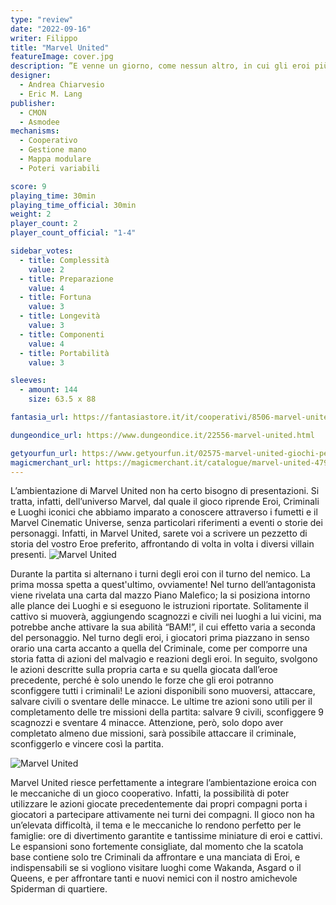```yaml
---
type: "review"
date: "2022-09-16"
writer: Filippo
title: "Marvel United"
featureImage: cover.jpg
description: ”E venne un giorno, come nessun altro, in cui gli eroi più potenti della Terra si unirono contro una minaccia comune."
designer:
  - Andrea Chiarvesio
  - Eric M. Lang
publisher:
  - CMON
  - Asmodee
mechanisms:
  - Cooperativo
  - Gestione mano
  - Mappa modulare
  - Poteri variabili

score: 9
playing_time: 30min
playing_time_official: 30min
weight: 2
player_count: 2
player_count_official: "1-4"

sidebar_votes:
  - title: Complessità
    value: 2
  - title: Preparazione
    value: 4
  - title: Fortuna
    value: 3
  - title: Longevità
    value: 3
  - title: Componenti
    value: 4
  - title: Portabilità
    value: 3

sleeves:
  - amount: 144
    size: 63.5 x 88

fantasia_url: https://fantasiastore.it/it/cooperativi/8506-marvel-united.html

dungeondice_url: https://www.dungeondice.it/22556-marvel-united.html

getyourfun_url: https://www.getyourfun.it/02575-marvel-united-giochi-per-famiglia.html
magicmerchant_url: https://magicmerchant.it/catalogue/marvel-united-47986/
---
```


<Setting>
L’ambientazione di Marvel United non ha certo bisogno di presentazioni. Si tratta, infatti, dell’universo Marvel, dal quale il gioco riprende Eroi, Criminali e Luoghi iconici che abbiamo imparato a conoscere attraverso i fumetti e il Marvel Cinematic Universe, senza particolari riferimenti a eventi o storie dei personaggi. Infatti, in Marvel United, sarete voi a scrivere un pezzetto di storia del vostro Eroe preferito, affrontando di volta in volta i diversi villain presenti.

</Setting>

<img src="./game1.jpg" alt="Marvel United" />

<Rules>

Durante la partita si alternano i turni degli eroi con il turno del nemico. La prima mossa spetta a quest'ultimo, ovviamente!
Nel turno dell’antagonista viene rivelata una carta dal mazzo Piano Malefico; la si posiziona intorno alle plance dei Luoghi e si eseguono le istruzioni riportate. Solitamente il cattivo si muoverà, aggiungendo scagnozzi e civili nei luoghi a lui vicini, ma potrebbe anche attivare la sua abilità “BAM!”, il cui effetto varia a seconda del personaggio.
Nel turno degli eroi, i giocatori prima piazzano in senso orario una carta accanto a quella del Criminale, come per comporre una storia fatta di azioni del malvagio e reazioni degli eroi. In seguito, svolgono le azioni descritte sulla propria carta e su quella giocata dall’eroe precedente, perché è solo unendo le forze che gli eroi potranno sconfiggere tutti i criminali!
Le azioni disponibili sono muoversi, attaccare, salvare civili o sventare delle minacce. Le ultime tre azioni sono utili per il completamento delle tre missioni della partita: salvare 9 civili, sconfiggere 9 scagnozzi e sventare 4 minacce. Attenzione, però, solo dopo aver completato almeno due missioni, sarà possibile attaccare il criminale, sconfiggerlo e vincere così la partita.

</Rules>

<img src="./game2.jpg" alt="Marvel United" />

<Feedback>

Marvel United riesce perfettamente a integrare l’ambientazione eroica con le meccaniche di un gioco <Link to='/mechanisms/cooperativo/'>cooperativo</Link>. Infatti, la possibilità di poter utilizzare le azioni giocate precedentemente dai propri compagni porta i giocatori a partecipare attivamente nei turni dei compagni.
Il gioco non ha un’elevata difficoltà, il tema e le meccaniche lo rendono perfetto per le famiglie: ore di divertimento garantite e tantissime miniature di eroi e cattivi. Le espansioni sono fortemente consigliate, dal momento che la scatola base contiene solo tre Criminali da affrontare e una manciata di Eroi, e indispensabili se si vogliono visitare luoghi come Wakanda, Asgard o il Queens, e per affrontare tanti e nuovi nemici con il nostro amichevole Spiderman di quartiere.

</Feedback>

<Instagram id="CikKE_JDivF" />
